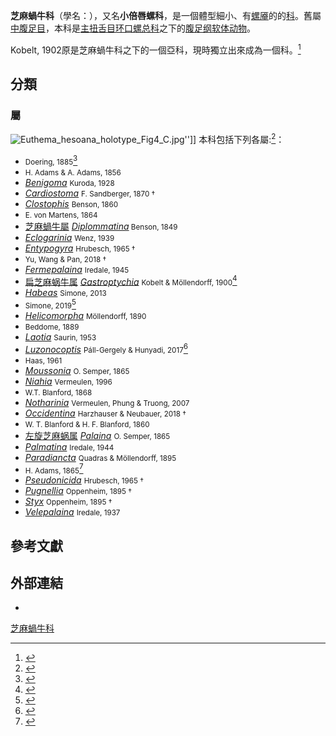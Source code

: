 {{distinguish|芝麻螺科}}
{{Automatic taxobox
| taxon = Diplommatinidae
| image = Opisthostoma everettii shell.png
| image_caption = Drawing of the shell of ''{{tsl|en|Opisthostoma everettii}}'' from [[婆罗洲|Borneo]].
| authority = [[L._Pfeiffer|L. Pfeiffer]], 1857
| subdivision_ranks = [[属|属]]
| subdivision = [[#分類|見內文]]
}}

'''芝麻蝸牛科'''（學名：{{lang|la|Diplommatinidae}}），又名'''小倍唇螺科'''，是一個體型細小、有[[螺厣|螺厣]]的{{tsl|en|land snail|陸生蝸牛}}的[[科_(生物)|科]]。舊屬[[中腹足目|中腹足目]]，本科是[[主扭舌目|主扭舌目]][[环口螺总科|环口螺总科]]之下的{{tsl|en|Terrestrial molluscs|陸生軟體動物|陸生}}[[腹足纲|腹足纲]][[软体动物|软体动物]]。

{{tsl|en|Cochlostomatinae||Cochlostomatinae}} Kobelt, 1902原是芝麻蝸牛科之下的一個亞科，現時獨立出來成為一個科。<ref>{{cite journal |last1=Webster |first1=N.B. |last2=Van Dooren |first2=T. |last3=Schilthuizen |first3=M. |year=2012 |title=Phylogenetic Reconstruction and Shell Evolution of the Diplommatinidae (Gastropoda: Caenogastropoda) |journal=''[[Molecular_Phylogenetics_and_Evolution|Molecular Phylogenetics and Evolution]]'' |volume=63 |pages=625-638 |doi= 10.1016/j.ympev.2012.02.004 |language=en }}</ref>

==分類==
===屬===
[[File:Euthema_hesoana_holotype_Fig4_C.jpg|thumb]]'']]
本科包括下列各屬:<ref name="WoRMS_816172">{{WoRMS |id=816172 |title=Diplommatinidae L. Pfeiffer, 1856 |db=MolluscaBase |access-date=2020-01-21}}</ref>：
* ''{{tsl|en|Adelopoma}}'' <small>Doering, 1885</small><ref>{{Cite journal |url=https://revistas.ucr.ac.cr/index.php/rbt/article/view/26388/26575 |last=Barrientos |first=Zaidett |year=2003 |title=Lista de especies de moluscos terrestres (Archaeogastropoda, Mesogastropoda, Archaeopulmonata, Stylommatophora, Soleolifera) informadas para Costa Rica |trans-title=哥斯達黎加報告的陸地軟體動物物種清單（原始腹足類、中腹足目、古肺目、柄眼目、皺足目） |dead-url=no |journal=''[[Revista_Biología_Tropical|Rev. Biol. Trop.]]'' |volume=51 |issue=Suppl. 3 |pages=293-304 |archive-url=https://web.archive.org/web/20190903011914/https://revistas.ucr.ac.cr/index.php/rbt/article/view/26388/26575 |archive-date=2019-09-03 |access-date=2020-12-23 |language=es,en }}</ref>
* ''{{tsl|en|Arinia||Arinia}}'' <small>H. Adams & A. Adams, 1856</small>
* ''<!-- 頁面不存在 -->[[Benigoma|Benigoma]]'' <small>Kuroda, 1928</small>
* ''<!-- 頁面不存在 -->[[Cardiostoma|Cardiostoma]]'' <small>F. Sandberger, 1870 †</small>
* ''<!-- 頁面不存在 -->[[Clostophis|Clostophis]]'' <small>Benson, 1860</small>
* ''{{tsl|en|Diancta||Diancta}}'' <small>E. von Martens, 1864</small>
* [[芝麻蝸牛屬|芝麻蝸牛屬]] ''[[Diplommatina|Diplommatina]]''<small> Benson, 1849</small>
* ''<!-- 頁面不存在 -->[[Eclogarinia|Eclogarinia]]'' <small>Wenz, 1939</small>
* ''<!-- 頁面不存在 -->[[Entypogyra|Entypogyra]]'' <small>Hrubesch, 1965 †</small>
* ''{{tsl|en|Euthema}}'' <small>Yu, Wang & Pan, 2018 †</small>
* ''[[Fermepalaina|Fermepalaina]]'' <small>Iredale, 1945</small>
* [[扁芝麻蜗牛属|扁芝麻蜗牛属]] ''[[Gastroptychia|Gastroptychia]]'' <small>Kobelt & Möllendorff, 1900</small><ref>{{shelldoc_000299}}</ref>
* ''<!-- 頁面不存在 -->[[Habeas_(gastropod)|Habeas]]'' <small>Simone, 2013</small>
* ''{{tsl|en|Habeastrum||Habeastrum}}'' <small>Simone, 2019</small><ref>{{Cite journal|last=Simone|first=Luiz|date=2019-01-06|title=The new genus Habeastrum, with two new species (Gastropoda, Diplommatinidae) in Mato Grosso do Sul caves, Brazil|url=https://www.researchgate.net/publication/330200912|journal=Zootaxa|volume=4543|issue=2|pages=287–290|doi=10.11646/zootaxa.4543.2.7|pmid=30647307}}</ref>
* ''<!-- 頁面不存在 -->[[Helicomorpha|Helicomorpha]]'' <small>Möllendorff, 1890</small>
* ''{{tsl|en|Hungerfordia (gastropod)||Hungerfordia}}'' <small>Beddome, 1889</small>
* ''<!-- 頁面不存在 -->[[Laotia|Laotia]]'' <small>Saurin, 1953</small>
* ''<!-- 頁面不存在 -->[[Luzonocoptis|Luzonocoptis]]'' <small>Páll-Gergely & Hunyadi, 2017</small><ref>{{Cite journal|last=Páll-Gergely|first=Barna|last2=Hunyadi|first2=András|last3=Asami|first3=Takahiro|date=2017-06-06|title=A new diplommatinid genus and two new species from the Philippines (Gastropoda, Caenogastropoda, Cyclophoroidea)|url=https://zookeys.pensoft.net/article/13059/|journal=ZooKeys|language=en|issue=678|pages=1–10|doi=10.3897/zookeys.678.13059|pmid=28769693|issn=1313-2970|doi-access=free|access-date=2020-12-11|archive-date=2020-11-30|archive-url=https://web.archive.org/web/20201130214809/https://zookeys.pensoft.net/article/13059/|dead-url=no}}</ref>
* ''{{tsl|en|Malarinia||Malarinia}}'' <small>Haas, 1961</small>
* ''<!-- 頁面不存在 -->[[Moussonia|Moussonia]]'' <small>O. Semper, 1865</small>
* ''<!-- 頁面不存在 -->[[Niahia|Niahia]]'' <small>Vermeulen, 1996</small>
* ''{{tsl|en|Nicida||Nicida}}'' <small>W.T. Blanford, 1868</small>
* ''<!-- 頁面不存在 -->[[Notharinia|Notharinia]]'' <small>Vermeulen, Phung & Truong, 2007</small>
* ''<!-- 頁面不存在 -->[[Occidentina|Occidentina]]'' <small>Harzhauser & Neubauer, 2018 †</small>
* ''{{tsl|en|Opisthostoma||Opisthostoma}}'' <small>W. T. Blanford & H. F. Blanford, 1860</small>
* [[左旋芝麻蜗属|左旋芝麻蜗属]] ''[[Palaina|Palaina]]'' <small>O. Semper, 1865</small>
* ''<!-- 頁面不存在 -->[[Palmatina|Palmatina]]'' <small>Iredale, 1944</small>
* ''<!-- 頁面不存在 -->[[Paradiancta|Paradiancta]]'' <small>Quadras & Möllendorff, 1895</small>
* ''{{tsl|en|Plectostoma||Plectostoma}}'' <small>H. Adams, 1865</small><ref>{{Cite journal|last=Liew|first=Thor-Seng|last2=Vermeulen|first2=Jaap Jan|last3=Marzuki|first3=Mohammad Effendi|last4=Schilthuizen|first4=Menno|date=2014-03-25|title=A cybertaxonomic revision of the micro-landsnail genus Plectostoma Adam (Mollusca, Caenogastropoda, Diplommatinidae), from Peninsular Malaysia, Sumatra and Indochina|url=https://zookeys.pensoft.net/article/3659/|journal=ZooKeys|language=en|issue=393|pages=1–107|doi=10.3897/zookeys.393.6717|pmid=24715783|issn=1313-2970|doi-access=free|access-date=2020-12-11|archive-date=2019-02-07|archive-url=https://web.archive.org/web/20190207015738/https://zookeys.pensoft.net/article/3659/|dead-url=no}}</ref>
* ''<!-- 頁面不存在 -->[[Pseudonicida|Pseudonicida]]'' <small>Hrubesch, 1965 †</small>
* ''<!-- 頁面不存在 -->[[Pugnellia|Pugnellia]]'' <small>Oppenheim, 1895 †</small>
* ''[[Styx|Styx]]'' <small>Oppenheim, 1895 †</small>
* ''<!-- 頁面不存在 -->[[Velepalaina|Velepalaina]]'' <small>Iredale, 1937</small>

==參考文獻==
{{reflist}}

==外部連結==
{{commonscat|Diplommatinidae}}
*{{Wikispecies-inline|Diplommatinidae}}
{{Taxonbar|from=Q254931}}
[[Category:芝麻蝸牛科|]]